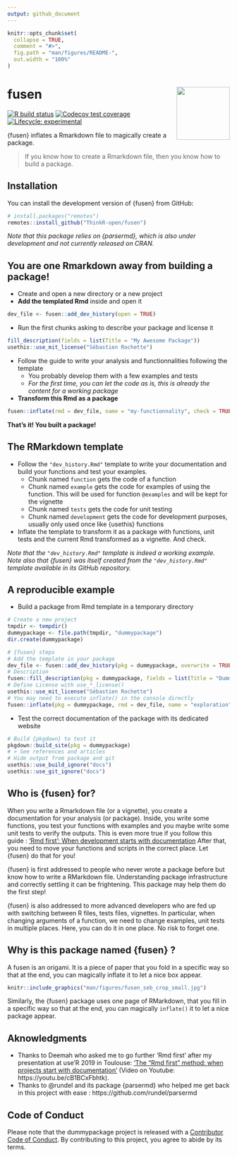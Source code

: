 ```yaml
---
output: github_document
---
```


<!-- README.md is generated from README.Rmd. Please edit that file -->

```r
knitr::opts_chunk$set(
  collapse = TRUE,
  comment = "#>",
  fig.path = "man/figures/README-",
  out.width = "100%"
)
```

# fusen <img src="man/figures/logo.png" align="right" alt="" width="120" />

<!-- badges: start -->
[![R build status](https://github.com/ThinkR-open/fusen/workflows/R-CMD-check/badge.svg)](https://github.com/ThinkR-open/fusen/actions)
[![Codecov test coverage](https://codecov.io/gh/ThinkR-open/fusen/branch/master/graph/badge.svg)](https://codecov.io/gh/ThinkR-open/fusen?branch=master)
[![Lifecycle: experimental](https://img.shields.io/badge/lifecycle-experimental-orange.svg)](https://www.tidyverse.org/lifecycle/#experimental)
<!-- badges: end -->

{fusen} inflates a Rmarkdown file to magically create a package.

> If you know how to create a Rmarkdown file, then you know how to build a package.


## Installation

You can install the development version of {fusen} from GitHub:

``` r
# install.packages("remotes")
remotes::install_github("ThinkR-open/fusen")
```

_Note that this package relies on {parsermd}, which is also under development and not currently released on CRAN._

## You are one Rmarkdown away from building a package! 

- Create and open a new directory or a new project
- **Add the templated Rmd** inside and open it
```r
dev_file <- fusen::add_dev_history(open = TRUE)
```
- Run the first chunks asking to describe your package and license it
```r
fill_description(fields = list(Title = "My Awesome Package"))
usethis::use_mit_license("Sébastien Rochette")
```
- Follow the guide to write your analysis and functionnalities following the template
  + You probably develop them with a few examples and tests
  + *For the first time, you can let the code as is, this is already the content for a working package*
- **Transform this Rmd as a package**
```r
fusen::inflate(rmd = dev_file, name = "my-functionnality", check = TRUE)
```

**That's it! You built a package!**

## The RMarkdown template

- Follow the `"dev_history.Rmd"` template to write your documentation and build your functions and test your examples.  
  - Chunk named `function` gets the code of a function
  - Chunk named `example` gets the code for examples of using the function. This will be used for function `@examples` and will be kept for the vignette
  - Chunk named `tests` gets the code for unit testing
  - Chunk named `development` gets the code for development purposes, usually only used once like {usethis} functions
- Inflate the template to transform it as a package with functions, unit tests and the current Rmd transformed as a vignette. And check.

_Note that the `"dev_history.Rmd"` template is indeed a working example._  
_Note also that {fusen} was itself created from the `"dev_history.Rmd"` template available in its GitHub repository._

## A reproducible example

- Build a package from Rmd template in a temporary directory

```r
# Create a new project
tmpdir <- tempdir()
dummypackage <- file.path(tmpdir, "dummypackage")
dir.create(dummypackage)

# {fusen} steps
# Add the template in your package
dev_file <- fusen::add_dev_history(pkg = dummypackage, overwrite = TRUE)
# Description
fusen::fill_description(pkg = dummypackage, fields = list(Title = "Dummy Package"))
# Define License with use_*_license()
usethis::use_mit_license("Sébastien Rochette")
# You may need to execute inflate() in the console directly
fusen::inflate(pkg = dummypackage, rmd = dev_file, name = "exploration")
```

- Test the correct documentation of the package with its dedicated website
```r
# Build {pkgdown} to test it
pkgdown::build_site(pkg = dummypackage)
# > See references and articles
# Hide output from package and git
usethis::use_build_ignore("docs")
usethis::use_git_ignore("docs")
```


## Who is {fusen} for?

When you write a Rmarkdown file (or a vignette), you create a documentation for your analysis (or package). Inside, you write some functions, you test your functions with examples and you maybe write some unit tests to verify the outputs. This is even more true if you follow this guide : ['Rmd first': When development starts with documentation](https://rtask.thinkr.fr/blog/rmd-first-when-development-starts-with-documentation/)
After that, you need to move your functions and scripts in the correct place. Let {fusen} do that for you!

{fusen} is first addressed to people who never wrote a package before but know how to write a RMarkdown file. Understanding package infrastructure and correctly settling it can be frightening. This package may help them do the first step!

{fusen} is also addressed to more advanced developers who are fed up with switching between R files, tests files, vignettes. In particular, when changing arguments of a function, we need to change examples, unit tests in multiple places. Here, you can do it in one place. No risk to forget one.


## Why is this package named {fusen} ?

A fusen is an origami. It is a piece of paper that you fold in a specific way so that at the end, you can magically inflate it to let a nice box appear.

```r
knitr::include_graphics("man/figures/fusen_seb_crop_small.jpg")
```

Similarly, the {fusen} package uses one page of RMarkdown, that you fill in a specific way so that at the end, you can magically `inflate()` it to let a nice package appear.

## Aknowledgments

- Thanks to Deemah who asked me to go further 'Rmd first' after my presentation at use'R 2019 in Toulouse: ['The “Rmd first” method: when projects start with documentation'](https://github.com/statnmap/prez/blob/master/2019-07_useR_Toulouse.pdf) (Video on Youtube: https://youtu.be/cB1BCxFbhtk). 
- Thanks to @rundel and its package {parsermd} who helped me get back in this project with ease : https://github.com/rundel/parsermd

## Code of Conduct

Please note that the dummypackage project is released with a [Contributor Code of Conduct](https://contributor-covenant.org/version/2/0/CODE_OF_CONDUCT.html). By contributing to this project, you agree to abide by its terms.
